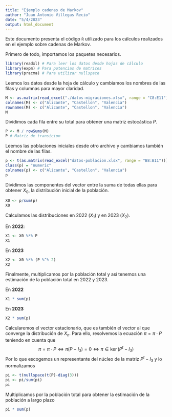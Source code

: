 ```yaml
---
title: "Ejemplo cadenas de Markov"
author: "Juan Antonio Villegas Recio"
date: "5/4/2023"
output: html_document
---
```


Este documento presenta el código `R` utilizado para los cálculos realizados en el ejemplo sobre cadenas de Markov.

Primero de todo, importamos los paquetes necesarios.
```r
library(readxl) # Para leer los datos desde hojas de cálculo
library(expm) # Para potencias de matrices
library(pracma) # Para utilizar nullspace
```

Leemos los datos desde la hoja de cálculo y cambiamos los nombres de las filas y columnas para mayor claridad.

```r
M <- as.matrix(read_excel("./datos-migraciones.xlsx", range = "C8:E11"))
colnames(M) <- c("Alicante", "Castellon", "Valencia")
rownames(M) <- c("Alicante", "Castellon", "Valencia")
M
```

Dividimos cada fila entre su total para obtener una matriz estocástica $P$.

```r
P <- M / rowSums(M)
P # Matriz de transicion
```

Leemos las poblaciones iniciales desde otro archivo y cambiamos también el nombre de las filas.

```r
p <- t(as.matrix(read_excel("datos-poblacion.xlsx", range = "B8:B11")))
class(p) = "numeric"
colnames(p) <- c("Alicante", "Castellon", "Valencia")
p

```


Dividimos las componentes del vector entre la suma de todas ellas para obtener $X_0$, la distribución inicial de la población.

```r
X0 <- p/sum(p)
X0
```

Calculamos las distribuciones en 2022 ($X_1$) y en 2023 ($X_2$).

En **2022**:
```r
X1 <- X0 %*% P 
X1
```

En **2023**
```r
X2 <- X0 %*% (P %^% 2) 
X2
```

Finalmente, multiplicamos por la población total y así tenemos una estimación de la población total en 2022 y 2023.

En **2022**
```r
X1 * sum(p)
```

En **2023**
```r
X2 * sum(p)
```
Calcularemos el vector estacionario, que es también el vector al que converge la distribución de $X_n$. Para ello, resolvemos la ecuación $\pi=\pi\cdot P$ teniendo en cuenta que
$$
\pi = \pi \cdot P \Leftrightarrow \pi(P-I_3)=0\Leftrightarrow \pi \in \ker(P^t-I_3)
$$
Por lo que escogemos un representante del núcleo de la matriz $P^t-I_3$ y lo normalizamos

```r
pi <- t(nullspace(t(P)-diag(3)))
pi <- pi/sum(pi)
pi
```
Multiplicamos por la población total para obtener la estimación de la población a largo plazo

```r
pi * sum(p)
```
